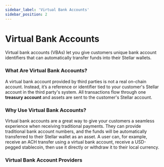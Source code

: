 ```yaml
---
sidebar_label: 'Virtual Bank Accounts'
sidebar_position: 2
---
```



# Virtual Bank Accounts

Virtual bank accounts (VBAs) let you give customers unique bank account identifiers that can automatically transfer funds into their Stellar wallets.

### What Are Virtual Bank Accounts?

A virtual bank account provided by third parties is not a real on-chain account. Instead, it’s a reference or identifier tied to your customer's Stellar account in the third party's system. All transactions flow through one **treasury account** and assets are sent to the customer's Stellar account.

### Why Use Virtual Bank Accounts?

Virtual bank accounts are a great way to give your customers a seamless experience when receiving traditional payments. They can provide traditional bank account numbers, and the funds will be automatically transferred to their Stellar wallet as an asset.
A user can, for example, receive an ACH transfer using a virtual bank account, receive a USD-pegged stablecoin, then use it directly or withdraw it to their local currency.

### Virtual Bank Account Providers

<VirtualAccountsDirectory />
